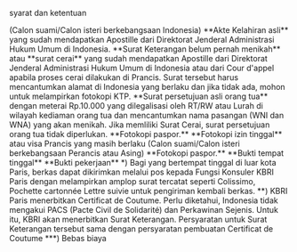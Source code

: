 <Syarat>syarat dan ketentuan</Syarat>

<GroupSyarat>
  <Group>
    (Calon suami/Calon isteri berkebangsaan Indonesia)
    <ItemSyarat>
      **Akte Kelahiran asli** yang sudah mendapatkan Apostille dari Direktorat
      Jenderal Administrasi Hukum Umum di Indonesia.
    </ItemSyarat>
    <ItemSyarat>
      **Surat Keterangan belum pernah menikah** atau **surat cerai** yang sudah
      mendapatkan Apostille dari Direktorat Jenderal Administrasi Hukum Umum di
      Indonesia atau dari Cour d'appel apabila proses cerai dilakukan di
      Prancis. Surat tersebut harus mencantumkan alamat di Indonesia yang
      berlaku dan jika tidak ada, mohon untuk melampirkan fotokopi KTP.
    </ItemSyarat>
    <ItemSyarat>
      **Surat persetujuan asli orang tua** dengan meterai Rp.10.000 yang
      dilegalisasi oleh RT/RW atau Lurah di wilayah kediaman orang tua dan
      mencantumkan nama pasangan (WNI dan WNA) yang akan menikah. Jika memliliki
      Surat Cerai, surat persetujuan orang tua tidak diperlukan.
    </ItemSyarat>
    <ItemSyarat> **Fotokopi paspor.** </ItemSyarat>
    <ItemSyarat>
      **Fotokopi izin tinggal** atau visa Prancis yang masih berlaku
    </ItemSyarat>
  </Group>
  <Group>
    (Calon suami/Calon isteri berkebangsaan Perancis atau Asing)
    <ItemSyarat> **Fotokopi paspor.** </ItemSyarat>
    <ItemSyarat>**Bukti tempat tinggal**</ItemSyarat>
    <ItemSyarat>**Bukti pekerjaan**</ItemSyarat>
  </Group>
</GroupSyarat>

<Footnote>
  <Note>
    *) Bagi yang bertempat tinggal di luar kota Paris, berkas dapat dikirimkan
    melalui pos kepada Fungsi Konsuler KBRI Paris dengan melampirkan amplop
    surat tercatat seperti Colissimo, Pochette cartonnée Lettre suivie untuk
    pengiriman kembali berkas.
  </Note>
  <Note>
    **) KBRI Paris menerbitkan Certificat de Coutume. Perlu diketahui, Indonesia
    tidak mengakui PACS (Pacte Civil de Solidarité) dan Perkawinan Sejenis.
    Untuk itu, KBRI akan menerbitkan Surat Keterangan. Persyaratan untuk Surat
    Keterangan tersebut sama dengan persyaratan pembuatan Certificat de Coutume
  </Note>
  <Note>***) Bebas biaya</Note>
</Footnote>
